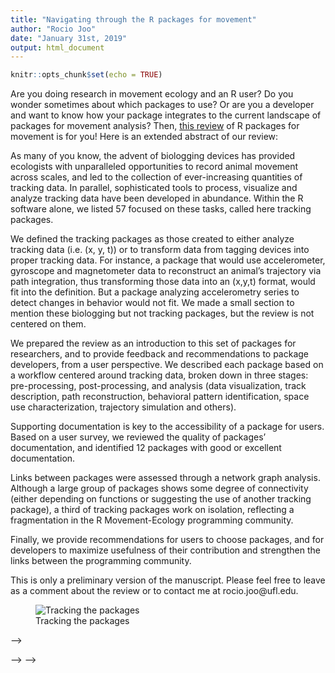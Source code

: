 ```yaml
---
title: "Navigating through the R packages for movement"
author: "Rocio Joo"
date: "January 31st, 2019"
output: html_document
---
```


```r
knitr::opts_chunk$set(echo = TRUE)
```

Are you doing research in movement ecology and an R user? Do you wonder sometimes about which packages to use? Or are you a developer and want to know how your package integrates to the current landscape of packages for movement analysis? Then, [this review](https://arxiv.org/abs/1901.05935) of R packages for movement is for you! Here is an extended abstract of our review:

As many of you know, the advent of biologging devices has provided ecologists with unparalleled opportunities to record animal movement across scales, and led to the collection of ever-increasing quantities of tracking data. In parallel, sophisticated tools to process, visualize and analyze tracking data have been developed in abundance. Within the R software alone, we listed 57 focused on these tasks, called here tracking packages.

We defined the tracking packages as those created to either analyze tracking data (i.e. (x, y, t)) or to transform data from tagging devices into proper tracking data. For instance, a package that would use accelerometer, gyroscope and magnetometer data to reconstruct an animal's trajectory via path integration, thus transforming those data into an (x,y,t) format, would fit into the definition. But a package analyzing accelerometry series to detect changes in behavior would not fit. We made a small section to mention these biologging but not tracking packages, but the review is not centered on them. 

We prepared the review as an introduction to this set of packages for researchers, and to provide feedback and recommendations to package developers, from a user perspective. We described each package based on a workflow centered around tracking data, broken down in three stages: pre-processing, post-processing, and analysis (data visualization, track description, path reconstruction, behavioral pattern identification, space use characterization, trajectory simulation and others).

Supporting documentation is key to the accessibility of a package for users. Based on a user survey, we reviewed the quality of packages' documentation, and identified 12 packages with good or excellent documentation.

Links between packages were assessed through a network graph analysis. Although a large group of packages shows some degree of connectivity (either depending on functions or suggesting the use of another tracking package), a third of tracking packages work on isolation, reflecting a fragmentation in the R Movement-Ecology programming community.

Finally, we provide recommendations for users to choose packages, and for developers to maximize usefulness of their contribution and strengthen the links between the programming community.

This is only a preliminary version of the manuscript. Please feel free to leave as a comment about the review or to contact me at rocio.joo@ufl.edu. 

![Tracking the packages](./images/NetworkImportSuggestTrack2.png)

<!-- A pre-print of our work reviewing R tracking packages is available here: -->

<!-- We review R packages for processing or analysis of tracking data as an introduction to this -->
<!-- set of packages for researchers and provide feedback and recommendations to package developers, from a user perspective.  -->

<!-- <!-- The set of tracking packages reviewed here is a subset of the ones in the survey (see last post $\textit{there should be a link}). If you have read the previous post, this next explanation is for you.  --> -->

<!-- <!-- For the survey, we considered packages created with the main purpose of 1) processing or analyzing data obtained from devices used to track organisms, or 2) analyze tracking data in general. Tracking data would have space and time components, i.e. at least (x,y,t), or assuming t as a general index in regular steps.  --> -->
<!-- <!-- Using that definition of tracking data, accelerometry data, for example, would not be tracking data (it doesn't have a 2D spatial component), but it would be obtained from devices used to track organisms. Because it falls under the first condition, packages dealing with accelerometry data only were considered for the survey. The same happened with packages handling time-depth-recorder (TDR) data.  --> -->

<!-- In the manuscript, we reviewed only packages that were created to either analyze tracking data or to transform data from tagging devices into proper tracking data. For instance, a package that would use accelerometer, gyroscope and magnetometer data to reconstruct an animal's trajectory via path integration, thus transforming those data into an (x,y,t) format, would fit into the definition. But a package analyzing accelerometry series to detect changes in behavior would not fit. We made a small section to mention these packages, but the review is not centered on them.  -->

<!-- From the $72$ packages listed for the survey, $57$ were included in the review. These were $15$ left behind: -->

<!-- * $\texttt{acc}$, $\texttt{accelerometry}$, $\texttt{GGIR}$, $\texttt{nparACT}$, $\texttt{pawacc}$ and $\texttt{PhysicalActivity}$: accelerometry packages -->
<!-- *  -->
<!-- $6$ of them were accelerometry packages (), one was a TDR package ($\texttt{diveMove}$), one analyzes both TDR and accelerometer data {$\texttt{rbl}$}, "one" -->


